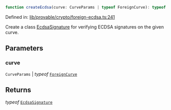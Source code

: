 ```ts
function createEcdsa(curve: CurveParams | typeof ForeignCurve): typeof EcdsaSignature
```

Defined in: [lib/provable/crypto/foreign-ecdsa.ts:241](https://github.com/o1-labs/o1js/blob/46b9772d07785397c4bd76a102bc9f6730d321bb/src/lib/provable/crypto/foreign-ecdsa.ts#L241)

Create a class [EcdsaSignature](../classes/EcdsaSignature.mdx) for verifying ECDSA signatures on the given curve.

## Parameters

### curve

`CurveParams` | *typeof* [`ForeignCurve`](../classes/ForeignCurve.mdx)

## Returns

*typeof* [`EcdsaSignature`](../classes/EcdsaSignature.mdx)
